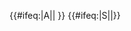 {{#ifeq:{{{exclude}}}|A||{{NYCS time 2|A|icon=alltimes|text=all times|time={{{time|}}}}} {{NYCS br|time={{{time|}}}}}}} {{#ifeq:{{{exclude}}}|S||{{NYCS time 2|S|link=紐約地鐵洛克威公園接駁線|icon=alltimes|text=all times|time={{{time|}}}}}}}<noinclude>
</noinclude>
